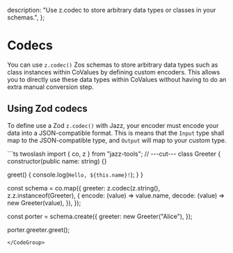 
  description:
    "Use z.codec to store arbitrary data types or classes in your schemas.",
};

# Codecs

You can use `z.codec()` Zos schemas to store arbitrary data types such as class instances within CoValues by defining custom encoders.
This allows you to directly use these data types within CoValues without having to do an extra manual conversion step.

## Using Zod codecs

To define use a Zod `z.codec()` with Jazz, your encoder must encode your data into a JSON-compatible format.
This is means that the `Input` type shall map to the JSON-compatible type, and `Output` will map to your custom type.

<CodeGroup>
```ts twoslash
import { co, z } from "jazz-tools";
// ---cut---
class Greeter {
  constructor(public name: string) {}

  greet() {
    console.log(`Hello, ${this.name}!`);
  }
}

const schema = co.map({
  greeter: z.codec(z.string(), z.z.instanceof(Greeter), {
    encode: (value) => value.name,
    decode: (value) => new Greeter(value),
  }),
});

const porter = schema.create({
  greeter: new Greeter("Alice"),
});

porter.greeter.greet();
```
</CodeGroup>
